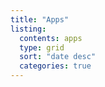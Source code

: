 ```yaml
---
title: "Apps"
listing: 
  contents: apps 
  type: grid
  sort: "date desc" 
  categories: true  
---
```

